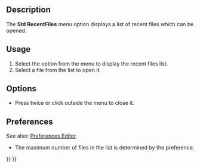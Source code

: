 <languages/>

{{Docnav
|[[Std_Open|Open]]
|[[Std_CloseActiveWindow|CloseActiveWindow]]
|[[Std_File_Menu|Std File Menu]]
|IconL=Std_Open.svg
|IconR=Std_CloseActiveWindow.svg
|IconC=Freecad.svg
}}

<!--Empty=1 to suppress icon-->
{{GuiCommand
|Name=Std RecentFiles
|Empty=1
|MenuLocation=File → Open Recent
|Workbenches=All
|SeeAlso=[[Std_Open|Std Open]], [[Std_Import|Std Import]]
}}

==Description==

The '''Std RecentFiles''' menu option displays a list of recent files which can be opened.

==Usage==

# Select the {{MenuCommand|File → Open Recent}} option from the menu to display the recent files list.
# Select a file from the list to open it.

==Options==

* Press {{KEY|Esc}} twice or click outside the menu to close it.

==Preferences==

See also: [[Preferences_Editor|Preferences Editor]].

* The maximum number of files in the list is determined by the {{MenuCommand|Edit → Preferences... → General → General → Size of recent file list}} preference.


{{Docnav
|[[Std_Open|Open]]
|[[Std_CloseActiveWindow|CloseActiveWindow]]
|[[Std_File_Menu|Std File Menu]]
|IconL=Std_Open.svg
|IconR=Std_CloseActiveWindow.svg
|IconC=Freecad.svg
}}

{{Std_Base_navi{{#translation:}}}}
{{Userdocnavi{{#translation:}}}}